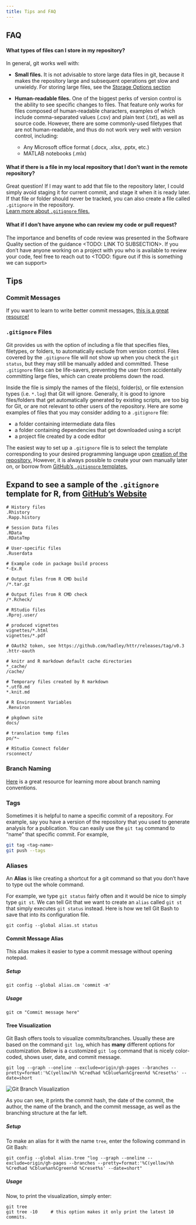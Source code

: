```yaml
---
title: Tips and FAQ
---
```


## FAQ

#### What types of files can I store in my repository?
In general, git works well with:

* __Small files.__ It is not advisable to store large data files in git, because it makes the repository large and subsequent operations get slow and unwieldy. For storing large files, see the [Storage Options section](../data-management/storage-options.qmd)
* __Human-readable files.__  One of the biggest perks of version control is the ability to see specific changes to files.
That feature only works for files composed of human-readable characters, examples of which include comma-separated values (.csv) and plain text (.txt), as well as source code.
However, there are some commonly-used filetypes that are not human-readable, and thus do not work very well with version control, including:

  * Any Microsoft office format (.docx, .xlsx, .pptx, etc.)
  * MATLAB notebooks (.mlx)

#### What if there is a file in my local repository that I don’t want in the remote repository?
Great question!
If I may want to add that file to the repository later, I could simply avoid staging it for current commit, and stage it when it is ready later.
If that file or folder should never be tracked, you can also create a file called `.gitignore` in the repository.  
[Learn more about `.gitignore` files.](#gitignore-files)

#### What if I don’t have anyone who can review my code or pull request?
The importance and benefits of code review was presented in the Software Quality section of the guidance <TODO: LINK TO SUBSECTION>.
If you don’t have anyone working on a project with you who is available to review your code, feel free to reach out to <TODO: figure out if this is something we can support>

## Tips

### Commit Messages

If you want to learn to write better commit messages, [this is a great resource!](https://www.freecodecamp.org/news/how-to-write-better-git-commit-messages/)

### `.gitignore` Files

Git provides us with the option of including a file that specifies files, filetypes, or folders, to automatically exclude from version control.
Files covered by the `.gitignore` file will not show up when you check the `git status`, but they may still be manually added and committed.
These `.gitignore` files can be life-savers, preventing the user from accidentally committing large files, which can create problems down the road.

Inside the file is simply the names of the file(s), folder(s), or file extension types (i.e. `*.log`) that Git will ignore.
Generally, it is good to ignore files/folders that get automatically generated by existing scripts, are too big for Git, or are not relevant to other users of the repository.
Here are some examples of files that you may consider adding to a `.gitignore` file:

* a folder containing intermediate data files
* a folder containing dependencies that get downloaded using a script
* a project file created by a code editor

The easiest way to set up a `.gitignore` file is to select the template corresponding to your desired programming language upon [creation of the repository.](./tutorial-basics.qmd#creating-a-repository-in-github)
However, it is always possible to create your own manually later on, or borrow from [GitHub's `.gitignore` templates.](https://github.com/github/gitignore/blob/main)

::: {.callout-tip collapse="true"}
## Expand to see a sample of the `.gitignore` template for R, from [GitHub's Website](https://github.com/github/gitignore/blob/main/R.gitignore)

```
# History files
.Rhistory
.Rapp.history

# Session Data files
.RData
.RDataTmp

# User-specific files
.Ruserdata

# Example code in package build process
*-Ex.R

# Output files from R CMD build
/*.tar.gz

# Output files from R CMD check
/*.Rcheck/

# RStudio files
.Rproj.user/

# produced vignettes
vignettes/*.html
vignettes/*.pdf

# OAuth2 token, see https://github.com/hadley/httr/releases/tag/v0.3
.httr-oauth

# knitr and R markdown default cache directories
*_cache/
/cache/

# Temporary files created by R markdown
*.utf8.md
*.knit.md

# R Environment Variables
.Renviron

# pkgdown site
docs/

# translation temp files
po/*~

# RStudio Connect folder
rsconnect/
```
:::


### Branch Naming

[Here](https://medium.com/@abhay.pixolo/naming-conventions-for-git-branches-a-cheatsheet-8549feca2534) is a great resource for learning more about branch naming conventions.

### Tags

Sometimes it is helpful to name a specific commit of a repository.  For example, say you have a version of the repository that you used to generate analysis for a publication.  You can easily use the `git tag` command to "name" that specific commit.  For example,

```bash
git tag <tag-name>
git push --tags
```

### Aliases

An __Alias__ is like creating a shortcut for a git command so that you don't have to type out the whole command.  

For example, we type `git status` fairly often and it would be nice to simply type `git st`.  We can tell Git that we want to create an `alias` called `git st` that simply executes `git status` instead.  Here is how we tell Git Bash to save that into its configuration file.

```
git config --global alias.st status
```

#### Commit Message Alias

This alias makes it easier to type a commit message without opening notepad.  

##### Setup

```
git config --global alias.cm 'commit -m'
```

##### Usage

```
git cm "Commit message here"
```

#### Tree Visualization

Git Bash offers tools to visualize commits/branches.  Usually these are based on the command `git log`, which has __many__ different options for customization.  Below is a customized `git log` command that is nicely color-coded, shows user, date, and commit message.

```
git log --graph --oneline --exclude=origin/gh-pages --branches --pretty=format:'%C(yellow)%h %Cred%ad %Cblue%an%Cgreen%d %Creset%s' --date=short
```
![Git Branch Visualization](../../images/git-tree-visualization.png)\

As you can see, it prints the commit hash, the date of the commit, the author, the name of the branch, and the commit message, as well as the branching structure at the far left.

##### Setup

To make an alias for it with the name `tree`, enter the following command in Git Bash:

```
git config --global alias.tree "log --graph --oneline --exclude=origin/gh-pages --branches --pretty=format:'%C(yellow)%h %Cred%ad %Cblue%an%Cgreen%d %Creset%s' --date=short"
```

##### Usage

Now, to print the visualization, simply enter:

```
git tree
git tree -10     # this option makes it only print the latest 10 commits.
```

